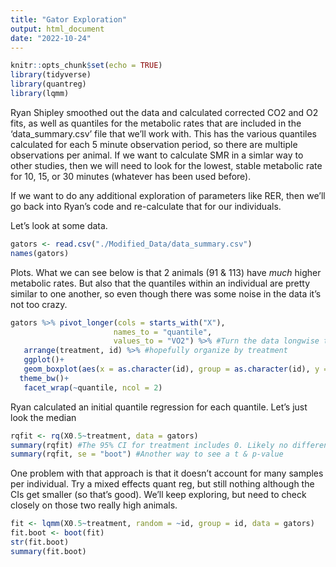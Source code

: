 ```yaml
---
title: "Gator Exploration"
output: html_document
date: "2022-10-24"
---
```


```r
knitr::opts_chunk$set(echo = TRUE)
library(tidyverse)
library(quantreg)
library(lqmm)
```
Ryan Shipley smoothed out the data and calculated corrected CO2 and O2 fits, as well as quantiles for the metabolic rates that are included in the 'data_summary.csv' file that we'll work with. This has the various quantiles calculated for each 5 minute observation period, so there are multiple observations per animal. If we want to calculate SMR in a simlar way to other studies, then we will need to look for the lowest, stable metabolic rate for 10, 15, or 30 minutes (whatever has been used before).  

If we want to do any additional exploration of parameters like RER, then we'll go back into Ryan's code and re-calculate that for our individuals. 

Let's look at some data.
```r
gators <- read.csv("./Modified_Data/data_summary.csv")
names(gators)
```

Plots. What we can see below is that 2 animals (91 & 113) have *much* higher metabolic rates. But also that the quantiles within an individual are pretty similar to one another, so even though there was some noise in the data it's not too crazy.

```r
gators %>% pivot_longer(cols = starts_with("X"),
                       names_to = "quantile",
                       values_to = "VO2") %>% #Turn the data longwise to make facets easier
   arrange(treatment, id) %>% #hopefully organize by treatment
   ggplot()+
   geom_boxplot(aes(x = as.character(id), group = as.character(id), y = VO2, fill = treatment))+
  theme_bw()+
   facet_wrap(~quantile, ncol = 2)
```

Ryan calculated an initial quantile regression for each quantile. Let's just look the median
```r
rqfit <- rq(X0.5~treatment, data = gators)
summary(rqfit) #The 95% CI for treatment includes 0. Likely no difference from control 
summary(rqfit, se = "boot") #Another way to see a t & p-value
```

One problem with that approach is that it doesn't account for many samples per individual. Try a mixed effects quant reg, but still nothing although the CIs get smaller (so that's good). We'll keep exploring, but need to check closely on those two really high animals.

```r
fit <- lqmm(X0.5~treatment, random = ~id, group = id, data = gators)
fit.boot <- boot(fit)
str(fit.boot)
summary(fit.boot)
```